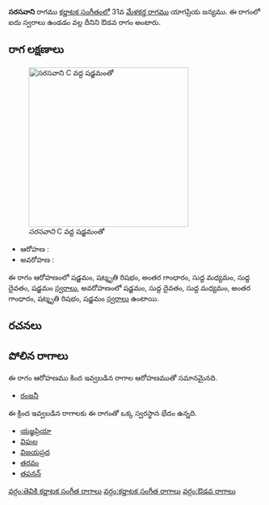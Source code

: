 {{Infobox ragam
	| name          	= సరసవాని
	| synonym	    	= 
	| mela          	= 
	| chakra        	= 
	| janaka        	= 
	| type          	= ఔడవ
	| arohanam      	= {{svaraC|S|R3|G3|M1|D1|S'}} 
	| avarohanam    	= {{svaraC|S'|D1|M1|G3|R3|S}}
	| jeeva         	=
	| chhaya        	=
	| nyasa         	=
	| vishesha      	= 
	| equivalent  		= 
}}
{{కర్ణాటక సంగీత రాగాలు}}
'''సరసవాని''' రాగము [[కర్ణాటక సంగీతం]]లో 31వ [[మేళకర్త రాగము]] యాగప్రియ జన్యము.  ఈ రాగంలో ఐదు స్వరాలు ఉండడం వల్ల దీనిని ఔడవ రాగం అంటారు.


==రాగ లక్షణాలు==
[[Image:sarasavani_kb2wiki.png|thumb|right|316px|''సరసవాని'' C వద్ద షడ్జమంతో]]

* ఆరోహణ : {{svaraC|S|R3|G3|M1|D1|S'}} 
* అవరోహణ : {{svaraC|S'|D1|M1|G3|R3|S}}

ఈ రాగం ఆరోహణంలో షడ్జమం, షట్శృతి రిషభం, అంతర గాంధారం, సుద్ద మధ్యమం, సుద్ద దైవతం, షడ్జమం [[స్వరాలు]], అవరోహణంలో షడ్జమం, సుద్ద దైవతం, సుద్ద మధ్యమం, అంతర గాంధారం, షట్శృతి రిషభం, షడ్జమం [[స్వరాలు]] ఉంటాయి.

==రచనలు==



==పోలిన రాగాలు==
ఈ రాగం ఆరోహణము కింద ఇవ్వబడిన రాగాల ఆరోహణముతో సమానమైనది.
* [[రంజనీ]]

ఈ క్రింద ఇవ్వబడిన రాగాలకు ఈ రాగంతో ఒక్క స్వరస్థాన భేదం ఉన్నది.
* [[యజ్ఞప్రియా]]
* [[విపుల]]
* [[విజయప్రద]]
* [[తరవం]]
* [[తపనన్]]



[[వర్గం:తెవికి కర్ణాటక సంగీత రాగాలు]]
[[వర్గం:కర్ణాటక సంగీత రాగాలు]]
[[వర్గం:ఔడవ రాగాలు]]